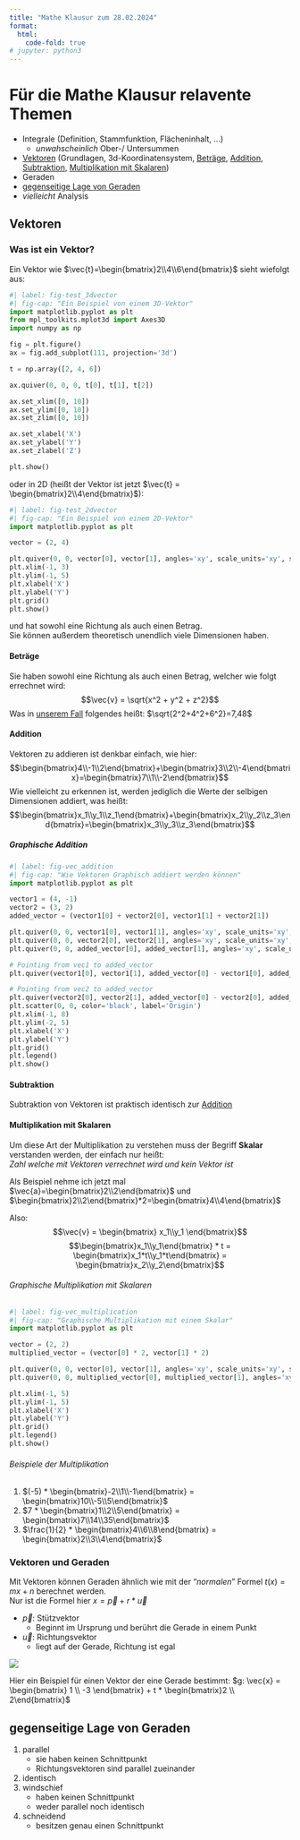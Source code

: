 ```yaml
---
title: "Mathe Klausur zum 28.02.2024"
format:
  html:
    code-fold: true
# jupyter: python3
---
```


# Für die Mathe Klausur relavente Themen
- Integrale (Definition, Stammfunktion, Flächeninhalt, …)
  - *unwahscheinlich* Ober-/ Untersummen
- [Vektoren](#vektoren) (Grundlagen, 3d-Koordinatensystem, [Beträge](#beträge), [Addition](#addition), [Subtraktion](#subtraktion), [Multiplikation mit Skalaren](#multiplikation-mit-skalaren))
- Geraden
- [gegenseitige Lage von Geraden](#gegenseitige-lage-von-geraden)
- *vielleicht* Analysis

## Vektoren

### Was ist ein Vektor?
Ein Vektor wie $\vec{t}=\begin{bmatrix}2\\4\\6\end{bmatrix}$ sieht wiefolgt aus:
```python
#| label: fig-test_3dvector
#| fig-cap: "Ein Beispiel von einem 3D-Vektor"
import matplotlib.pyplot as plt
from mpl_toolkits.mplot3d import Axes3D
import numpy as np

fig = plt.figure()
ax = fig.add_subplot(111, projection='3d')

t = np.array([2, 4, 6])

ax.quiver(0, 0, 0, t[0], t[1], t[2])

ax.set_xlim([0, 10])
ax.set_ylim([0, 10])
ax.set_zlim([0, 10])

ax.set_xlabel('X')
ax.set_ylabel('Y')
ax.set_zlabel('Z')

plt.show()
```

oder in 2D (heißt der Vektor ist jetzt $\vec{t} = \begin{bmatrix}2\\4\end{bmatrix}$):

```python
#| label: fig-test_2dvector
#| fig-cap: "Ein Beispiel von einem 2D-Vektor"
import matplotlib.pyplot as plt

vector = (2, 4)

plt.quiver(0, 0, vector[0], vector[1], angles='xy', scale_units='xy', scale=1)
plt.xlim(-1, 3)
plt.ylim(-1, 5)
plt.xlabel('X')
plt.ylabel('Y')
plt.grid()
plt.show()
```

und hat sowohl eine Richtung als auch einen Betrag. <br>Sie können außerdem theoretisch unendlich viele Dimensionen haben.

#### Beträge
Sie haben sowohl eine Richtung als auch einen Betrag, welcher wie folgt errechnet wird:
$$\vec{v} = \sqrt{x^2 + y^2 + z^2}$$
Was in [unserem Fall](#was-ist-ein-vektor) folgendes heißt: $\sqrt{2^2+4^2+6^2}=7,48$

#### Addition
Vektoren zu addieren ist denkbar einfach, wie hier:
$$\begin{bmatrix}4\\-1\\2\end{bmatrix}+\begin{bmatrix}3\\2\\-4\end{bmatrix}=\begin{bmatrix}7\\1\\-2\end{bmatrix}$$
Wie vielleicht zu erkennen ist, werden jediglich die Werte der selbigen Dimensionen addiert, was heißt:
$$\begin{bmatrix}x_1\\y_1\\z_1\end{bmatrix}+\begin{bmatrix}x_2\\y_2\\z_3\end{bmatrix}=\begin{bmatrix}x_3\\y_3\\z_3\end{bmatrix}$$

##### Graphische Addition

```python
#| label: fig-vec_addition
#| fig-cap: "Wie Vektoren Graphisch addiert werden können"
import matplotlib.pyplot as plt

vector1 = (4, -1)
vector2 = (3, 2)
added_vector = (vector1[0] + vector2[0], vector1[1] + vector2[1])

plt.quiver(0, 0, vector1[0], vector1[1], angles='xy', scale_units='xy', scale=1, color='blue', label='Vector 1')
plt.quiver(0, 0, vector2[0], vector2[1], angles='xy', scale_units='xy', scale=1, color='red', label='Vector 2')
plt.quiver(0, 0, added_vector[0], added_vector[1], angles='xy', scale_units='xy', scale=1, color='green', label='Added Vector')

# Pointing from vec1 to added_vector
plt.quiver(vector1[0], vector1[1], added_vector[0] - vector1[0], added_vector[1] - vector1[1], angles='xy', scale_units='xy', scale=1, color='black', linestyle='dashed')

# Pointing from vec2 to added_vector
plt.quiver(vector2[0], vector2[1], added_vector[0] - vector2[0], added_vector[1] - vector2[1], angles='xy', scale_units='xy', scale=1, color='black', linestyle='dashed')
plt.scatter(0, 0, color='black', label='Origin')
plt.xlim(-1, 8)
plt.ylim(-2, 5)
plt.xlabel('X')
plt.ylabel('Y')
plt.grid()
plt.legend()
plt.show()

```

#### Subtraktion
Subtraktion von Vektoren ist praktisch identisch zur [Addition](#addition)

#### Multiplikation mit Skalaren
Um diese Art der Multiplikation zu verstehen muss der Begriff **Skalar** verstanden werden, der einfach nur heißt:<br>
*Zahl welche mit Vektoren verrechnet wird und kein Vektor ist*

Als Beispiel nehme ich jetzt mal $\vec{a}=\begin{bmatrix}2\\2\end{bmatrix}$ und $\begin{bmatrix}2\\2\end{bmatrix}*2=\begin{bmatrix}4\\4\end{bmatrix}$

Also:
$$\vec{v} = \begin{bmatrix} x_1\\y_1 \end{bmatrix}$$ 
$$\begin{bmatrix}x_1\\y_1\end{bmatrix} * t = \begin{bmatrix}x_1*t\\y_1*t\end{bmatrix} = \begin{bmatrix}x_2\\y_2\end{bmatrix}$$

###### Graphische Multiplikation mit Skalaren

```python
#| label: fig-vec_multiplication
#| fig-cap: "Graphische Multiplikation mit einem Skalar"
import matplotlib.pyplot as plt

vector = (2, 2)
multiplied_vector = (vector[0] * 2, vector[1] * 2)

plt.quiver(0, 0, vector[0], vector[1], angles='xy', scale_units='xy', scale=1, color='blue', label='Original Vector')
plt.quiver(0, 0, multiplied_vector[0], multiplied_vector[1], angles='xy', scale_units='xy', scale=1, color='red', label='Multiplied Vector')

plt.xlim(-1, 5)
plt.ylim(-1, 5)
plt.xlabel('X')
plt.ylabel('Y')
plt.grid()
plt.legend()
plt.show()

```

###### Beispiele der Multiplikation
1. $(-5) * \begin{bmatrix}-2\\1\\-1\end{bmatrix} = \begin{bmatrix}10\\-5\\5\end{bmatrix}$
2. $7 * \begin{bmatrix}1\\2\\5\end{bmatrix} = \begin{bmatrix}7\\14\\35\end{bmatrix}$
3. $\frac{1}{2} * \begin{bmatrix}4\\6\\8\end{bmatrix} = \begin{bmatrix}2\\3\\4\end{bmatrix}$

### Vektoren und Geraden
Mit Vektoren können Geraden ähnlich wie mit der "*normalen*" Formel $t(x) = mx+n$ berechnet werden. <br>
Nur ist die Formel hier $x = \vec{p} + r * \vec{u}$

- $\vec{p}$: Stützvektor<br>
  - Beginnt im Ursprung und berührt die Gerade in einem Punkt
- $\vec{u}$: Richtungsvektor
  - liegt auf der Gerade, Richtung ist egal

![](./assets/gerade_in_vektoren.jpg)

Hier ein Beispiel für einen Vektor der eine Gerade bestimmt: $g: \vec{x} =  \begin{bmatrix} 1 \\ -3 \end{bmatrix} + t * \begin{bmatrix}2 \\ 2\end{bmatrix}$

## gegenseitige Lage von Geraden
1. parallel
    - sie haben keinen Schnittpunkt
    - Richtungsvektoren sind parallel zueinander
2. identisch
3. windschief
    - haben keinen Schnittpunkt
    - weder parallel noch identisch
4. schneidend
    - besitzen genau einen Schnittpunkt